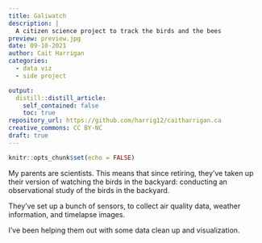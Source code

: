 ```yaml
---
title: Galiwatch
description: |
  A citizen science project to track the birds and the bees
preview: preview.jpg
date: 09-10-2021
author: Cait Harrigan
categories:
  - data viz
  - side project

output: 
  distill::distill_article:
    self_contained: false
    toc: true
repository_url: https://github.com/harrig12/caitharrigan.ca
creative_commons: CC BY-NC
draft: true
---
```


```r
knitr::opts_chunk$set(echo = FALSE)
```

My parents are scientists. This means that since retiring, they've taken up their version of watching the birds in the backyard: conducting an observational study of the birds in the backyard.

They've set up a bunch of sensors, to collect air quality data, weather information, and timelapse images.

I've been helping them out with some data clean up and visualization. 



